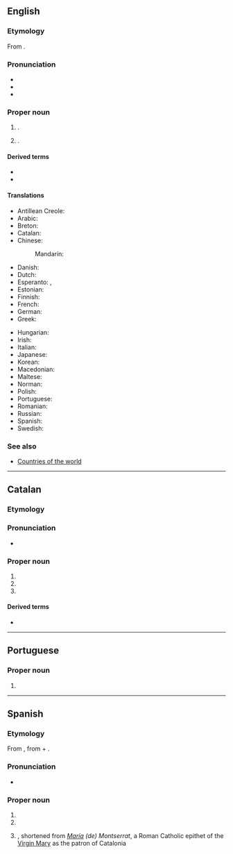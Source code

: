 ==English==
{{wikipedia}}

===Etymology===
From {{bor|en|ca|Montserrat}}.

===Pronunciation===
* {{IPA|en|/mɒn(t)səˈɹæt/}}
* {{audio|en|LL-Q1860 (eng)-Vealhurl-Montserrat.wav|Audio (UK)}}
* {{rhymes|en|æt|s=3}}

===Proper noun===
{{en-proper noun}}

# {{place|en|island/and/overseas territory|c/United Kingdom|in|the [[Caribbean]]|official=Montserrat}}.
# {{place|en|mountain range|acomm/Catalonia|c/Spain|near [[Barcelona]], the site of a [[monastery]]}}.

====Derived terms====
* {{l|en|Montserratian}}
* {{l|en|Montserrat oriole}}

====Translations====
{{trans-top|island}}
* Antillean Creole: {{t|gcf|Monséra}}
* Arabic: {{t|ar|مُونْتْسِيرَات|m|tr=muntsirat}}
* Breton: {{t|br|Montserrat}}
* Catalan: {{t+|ca|Montserrat}}
* Chinese:
*: Mandarin: {{t|cmn|蒙塞拉特|tr=Méngsāilātè|sc=Hani}}
* Danish: {{t|da|Montserrat}}
* Dutch: {{t+|nl|Montserrat}}
* Esperanto: {{t|eo|Montserato}}, {{t|eo|Moncerato}}
* Estonian: {{t|et|Montserrat}}
* Finnish: {{t+|fi|Montserrat}}
* French: {{t+|fr|Montserrat|m}}
* German: {{t+|de|Montserrat|n}}
* Greek: {{t+|el|Μοντσερράτ|n}}
{{trans-mid}}
* Hungarian: {{t+|hu|Montserrat}}
* Irish: {{t|ga|Montsarat|m}}
* Italian: {{t|it|Monserrat}}
* Japanese: {{t|ja|モンセラト|tr=Monserato}}
* Korean: {{t|ko|^몬트세라트}}
* Macedonian: {{t|mk|Монсера́т|m}}
* Maltese: {{t|mt|Monserrat}}
* Norman: {{t|nrf|Montserrat|m}}
* Polish: {{t+|pl|Montserrat|m-in}}
* Portuguese: {{t+|pt|Monserrate}}
* Romanian: {{t|ro|Montserrat}}
* Russian: {{t|ru|Монсерра́т|m}}
* Spanish: {{t+|es|Montserrat|m}}
* Swedish: {{t+|sv|Montserrat}}
{{trans-bottom}}

===See also===
* [[Appendix:Countries of the world|Countries of the world]]

----

==Catalan==

===Etymology===
{{af|ca|mont|serrat}}

===Pronunciation===
* {{ca-IPA}}

===Proper noun===
{{ca-proper noun|f}}

# {{place|ca|island/and/overseas territory|c/United Kingdom|in|the [[Caribbean]]|t=Montserrat}}
# {{place|ca|mountain range|acomm/Catalonia|c/Spain|near [[Barcelona]], the site of a [[monastery]]|t=Montserrat}}
# {{given name|ca|female|place names}}

====Derived terms====
* {{l|ca|Montse}}

----

==Portuguese==

===Proper noun===
{{pt-proper noun|f}}

# {{obsolete spelling of|pt|Monserrate}}

----

==Spanish==

===Etymology===
From {{bor|es|ca|Montserrat}}, from {{m|ca|mont||hill}} + {{m|ca|serrat||jagged}}.

===Pronunciation===
* {{audio|es|LL-Q1321 (spa)-Millars-Montserrat.wav|Audio}}
{{es-IPA}}

===Proper noun===
{{es-proper noun|f}}

# {{place|es|island/and/overseas territory|c/United Kingdom|in|the [[Caribbean]]|t=Montserrat}}
# {{place|es|mountain range|acomm/Catalonia|c/Spain|near [[Barcelona]], the site of a [[monastery]]|t=Montserrat}}
# {{given name|es|female|from=place names|from2=Catalan}}, shortened from ''[[María]] (de) Montserrat'', a Roman Catholic epithet of the [[Virgin Mary]] as the patron of Catalonia